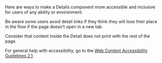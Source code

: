 Here are ways to make a Details component more accessible and inclusive for users of any ability or environment.

Be aware some users avoid detail links if they think they will lose their place in the flow if the page doesn’t open in a new tab.

Consider that content inside the Detail does not print with the rest of the page.

For general help with accessibility, go to the [Web Content Accessibility Guidelines 2.1](https://www.w3.org/TR/WCAG21/).
